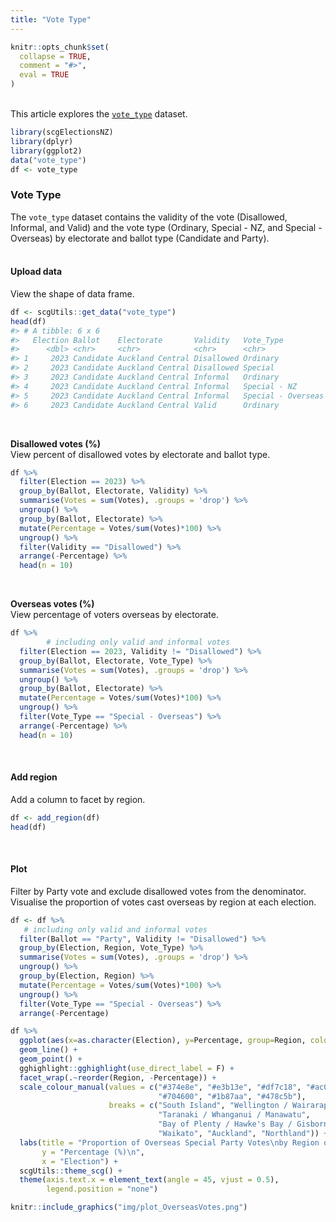 ```yaml
---
title: "Vote Type"
---
```

```{=html}
<style>
  .content p {
    margin-top: 30px !important;
  }

  details {
    margin-bottom: 40px;
  }
</style>
```
```r
knitr::opts_chunk$set(
  collapse = TRUE,
  comment = "#>",
  eval = TRUE
)
```
<br>
This article explores the [`vote_type`](https://sarahcgall.github.io/scgElectionsNZ/reference/vote_type.html) dataset.
<br>

```r
library(scgElectionsNZ)
library(dplyr)
library(ggplot2)
data("vote_type")
df <- vote_type
```
### Vote Type
The `vote_type` dataset contains the validity of the vote (Disallowed, Informal, and Valid) and the vote type (Ordinary,
Special - NZ, and Special - Overseas) by electorate and ballot type (Candidate and Party).
<br>
<br>

#### Upload data
View the shape of data frame.
```r
df <- scgUtils::get_data("vote_type")
head(df)
#> # A tibble: 6 x 6
#>   Election Ballot    Electorate       Validity   Vote_Type          Votes
#>      <dbl> <chr>     <chr>            <chr>      <chr>              <dbl>
#> 1     2023 Candidate Auckland Central Disallowed Ordinary               0
#> 2     2023 Candidate Auckland Central Disallowed Special              988
#> 3     2023 Candidate Auckland Central Informal   Ordinary             160
#> 4     2023 Candidate Auckland Central Informal   Special - NZ         129
#> 5     2023 Candidate Auckland Central Informal   Special - Overseas    14
#> 6     2023 Candidate Auckland Central Valid      Ordinary           23227
```
<br>

**Disallowed votes (%)**<br>
View percent of disallowed votes by electorate and ballot type.
```r
df %>%
  filter(Election == 2023) %>%
  group_by(Ballot, Electorate, Validity) %>%
  summarise(Votes = sum(Votes), .groups = 'drop') %>%
  ungroup() %>%
  group_by(Ballot, Electorate) %>%
  mutate(Percentage = Votes/sum(Votes)*100) %>%
  ungroup() %>%
  filter(Validity == "Disallowed") %>%
  arrange(-Percentage) %>%
  head(n = 10)
```
<br>

**Overseas votes (%)**<br>
View percentage of voters overseas by electorate.
```r
df %>%
        # including only valid and informal votes
  filter(Election == 2023, Validity != "Disallowed") %>%
  group_by(Ballot, Electorate, Vote_Type) %>%
  summarise(Votes = sum(Votes), .groups = 'drop') %>%
  ungroup() %>%
  group_by(Ballot, Electorate) %>%
  mutate(Percentage = Votes/sum(Votes)*100) %>%
  ungroup() %>%
  filter(Vote_Type == "Special - Overseas") %>%
  arrange(-Percentage) %>%
  head(n = 10)
```
<br>

#### Add region
Add a column to facet by region.
```r
df <- add_region(df)
head(df)
```
<br>

#### Plot
Filter by Party vote and exclude disallowed votes from the denominator. Visualise the proportion of votes cast overseas by region at each election.
```r
df <- df %>%
   # including only valid and informal votes
  filter(Ballot == "Party", Validity != "Disallowed") %>%
  group_by(Election, Region, Vote_Type) %>%
  summarise(Votes = sum(Votes), .groups = 'drop') %>%
  ungroup() %>%
  group_by(Election, Region) %>%
  mutate(Percentage = Votes/sum(Votes)*100) %>%
  ungroup() %>%
  filter(Vote_Type == "Special - Overseas") %>%
  arrange(-Percentage)

df %>%
  ggplot(aes(x=as.character(Election), y=Percentage, group=Region, colour=Region)) +
  geom_line() +
  geom_point() +
  gghighlight::gghighlight(use_direct_label = F) +
  facet_wrap(.~reorder(Region, -Percentage)) +
  scale_colour_manual(values = c("#374e8e", "#e3b13e", "#df7c18", "#ac004f",
                                 "#704600", "#1b87aa", "#478c5b"),
                      breaks = c("South Island", "Wellington / Wairarapa",
                                 "Taranaki / Whanganui / Manawatu",
                                 "Bay of Plenty / Hawke's Bay / Gisborne",
                                 "Waikato", "Auckland", "Northland")) +
  labs(title = "Proportion of Overseas Special Party Votes\nby Region over Time (1996 - 2023)",
       y = "Percentage (%)\n",
       x = "Election") +
  scgUtils::theme_scg() +
  theme(axis.text.x = element_text(angle = 45, vjust = 0.5),
        legend.position = "none")
```
```r
knitr::include_graphics("img/plot_OverseasVotes.png")
```

